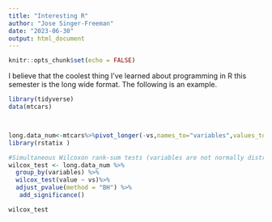 ```yaml
---
title: "Interesting R"
author: "Jose Singer-Freeman"
date: "2023-06-30"
output: html_document
---
```


```r
knitr::opts_chunk$set(echo = FALSE)
```
I believe that  the coolest thing I've learned about programming in R this semester is the long wide format.  The following is an example. 

```r

library(tidyverse)
data(mtcars)



long.data_num<-mtcars%>%pivot_longer(-vs,names_to="variables",values_to="value")
library(rstatix )

#Simultaneous Wilcoxon rank-sum tests (variables are not normally distributed)
wilcox_test <- long.data_num %>%
  group_by(variables) %>%
  wilcox_test(value ~ vs)%>%
  adjust_pvalue(method = "BH") %>%
   add_significance()

wilcox_test

```

